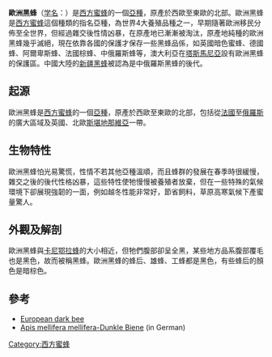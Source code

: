 {{Infraspeciesbox
| name = 歐洲黑蜂
| image = Abeille-bee-profil.JPG
| image_width = 250px
| status = G5
| status_system = TNC
| genus = Apis
| species link = 西方蜜蜂
| species = mellifera
| subspecies = mellifera
}}
'''歐洲黑蜂'''（[[学名|学名]]：''{{lang|la|Apis mellifera mellifera}}''）是[[西方蜜蜂|西方蜜蜂]]的一個[[亞種|亞種]]，原產於西歐至東歐的北部。歐洲黑蜂是[[西方蜜蜂|西方蜜蜂]]這個種類的指名亞種，為世界4大養殖品種之一，早期隨著歐洲移民分佈至全世界，但經過雜交後性情凶暴，在原產地已漸漸被淘汰，原產地純種的歐洲黑蜂幾乎滅絕，現在依靠各國的保護才保存一些黑蜂品係，如英國暗色蜜蜂、德國蜂、阿爾卑斯蜂、法國棕蜂、中俄羅斯蜂等，澳大利亞在[[塔斯馬尼亞|塔斯馬尼亞]]設有歐洲黑蜂的保護區。中國大陸的[[新疆黑蜂|新疆黑蜂]]被認為是中俄羅斯黑蜂的後代。

==起源==
歐洲黑蜂是[[西方蜜蜂|西方蜜蜂]]的一個[[亞種|亞種]]，原產於西歐至東歐的北部，包括從[[法國|法國]]至[[俄羅斯|俄羅斯]]的廣大區域及英國、北歐[[斯堪地那維亞|斯堪地那維亞]]一帶。

==生物特性==
歐洲黑蜂怕光易驚慌，性情不若其他亞種溫順，而且蜂群的發展在春季時很緩慢，雜交之後的後代性格凶暴，這些特性使牠慢慢被養殖者放棄，但在一些特殊的氣候環境下卻展現強韌的一面，例如越冬性能非常好，節省飼料，草原高寒氣候下產蜜量驚人。

==外觀及解剖==
歐洲黑蜂與[[卡尼鄂拉蜂|卡尼鄂拉蜂]]的大小相近，但牠們腹部卻呈全黑，某些地方品系腹部覆毛也是黑色，故而被稱黑蜂。歐洲黑蜂的蜂后、雄蜂、工蜂都是黑色，有些蜂后的顏色是暗棕色。

==參考==
*[http://en.wikipedia.org/wiki/German_black_bee European dark bee] {{Wayback|url=http://en.wikipedia.org/wiki/German_black_bee |date=20170510195800 }}
*[http://www.apis-mellifera-mellifera.de/ Apis mellifera mellifera-Dunkle Biene] {{Wayback|url=http://www.apis-mellifera-mellifera.de/ |date=20210125233613 }}(in German)
{{BeeColonyMemberTypes}}
{{Taxonbar|from=Q578524}}

[[Category:西方蜜蜂|Category:西方蜜蜂]]